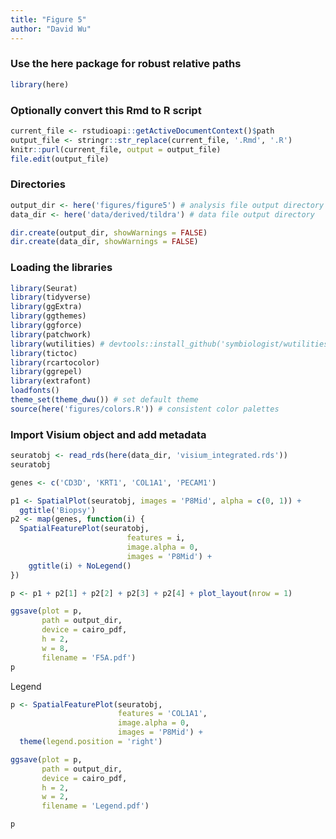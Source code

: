 ```yaml
---
title: "Figure 5"
author: "David Wu"
---
```


### Use the here package for robust relative paths
```r
library(here)
```

### Optionally convert this Rmd to R script 
```r
current_file <- rstudioapi::getActiveDocumentContext()$path
output_file <- stringr::str_replace(current_file, '.Rmd', '.R')
knitr::purl(current_file, output = output_file)
file.edit(output_file)
```

### Directories
```r
output_dir <- here('figures/figure5') # analysis file output directory
data_dir <- here('data/derived/tildra') # data file output directory

dir.create(output_dir, showWarnings = FALSE)
dir.create(data_dir, showWarnings = FALSE)
```

### Loading the libraries
```r
library(Seurat) 
library(tidyverse)
library(ggExtra)
library(ggthemes)
library(ggforce)
library(patchwork)
library(wutilities) # devtools::install_github('symbiologist/wutilities')
library(tictoc)
library(rcartocolor)
library(ggrepel)
library(extrafont)
loadfonts()
theme_set(theme_dwu()) # set default theme
source(here('figures/colors.R')) # consistent color palettes

```

### Import Visium object and add metadata
```r
seuratobj <- read_rds(here(data_dir, 'visium_integrated.rds'))
seuratobj
```

```r
genes <- c('CD3D', 'KRT1', 'COL1A1', 'PECAM1')

p1 <- SpatialPlot(seuratobj, images = 'P8Mid', alpha = c(0, 1)) +
  ggtitle('Biopsy')
p2 <- map(genes, function(i) {
  SpatialFeaturePlot(seuratobj,
                          features = i,
                          image.alpha = 0,
                          images = 'P8Mid') +
    ggtitle(i) + NoLegend()
})

p <- p1 + p2[1] + p2[2] + p2[3] + p2[4] + plot_layout(nrow = 1)

ggsave(plot = p,
       path = output_dir,
       device = cairo_pdf,
       h = 2,
       w = 8,
       filename = 'F5A.pdf')
p
```
Legend
```r
p <- SpatialFeaturePlot(seuratobj,
                        features = 'COL1A1',
                        image.alpha = 0,
                        images = 'P8Mid') +
  theme(legend.position = 'right')

ggsave(plot = p,
       path = output_dir,
       device = cairo_pdf,
       h = 2,
       w = 2,
       filename = 'Legend.pdf')

p
```

